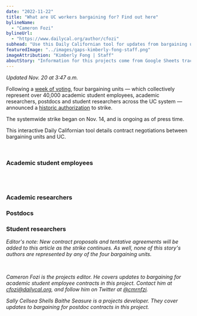 ```yaml
---
date: "2022-11-22"
title: "What are UC workers bargaining for? Find out here"
bylineName:
  - "Cameron Fozi"
bylineUrl:
  - "https://www.dailycal.org/author/cfozi"
subhead: "Use this Daily Californian tool for updates from bargaining units"
featuredImage: "../images/gaps-kimberly-fong-staff.png"
imageAttribution: "Kimberly Fong | Staff"
aboutStory: "Information for this projects come from Google Sheets tracking the bargaining process between UC and various academic workers."
---
```


_Updated Nov. 20 at 3:47 a.m._

Following a <a href="https://dailycal.org/2022/10/26/uc-berkeley-academic-workers-vote-on-uaw-strike-amid-bargaining-efforts" target="_blank">week of voting</a>, four bargaining units — which collectively represent over 40,000 academic student employees, academic researchers, postdocs and student researchers across the UC system — announced a <a href="https://www.dailycal.org/2022/11/02/uaw-votes-to-strike-following-historic-authorization-vote" target="_blank">historic authorization</a> to strike.

The systemwide strike began on Nov. 14, and is ongoing as of press time.

This interactive Daily Californian tool details contract negotiations between bargaining units and UC.

<br />

### Academic student employees

<ProposalsASE />
<br />
<br />

### Academic researchers

### Postdocs

### Student researchers

_Editor's note: New contract proposals and tentative agreements will be added to this article as the strike continues. As well, none of this story's authors are represented by any of the four bargaining units._

<br />

_Cameron Fozi is the projects editor. He covers updates to bargaining for academic student employee contracts in this project. Contact him at [cfozi@dailycal.org](mailto:cfozi@dailycal.org), and follow him on Twitter at <a href="https://twitter.com/cmrnfzi" target="_blank">@cmrnfzi</a>._

_Sally Cellsea Shells Baithe Seasure is a projects developer. They cover updates to bargaining for postdoc contracts in this project._
